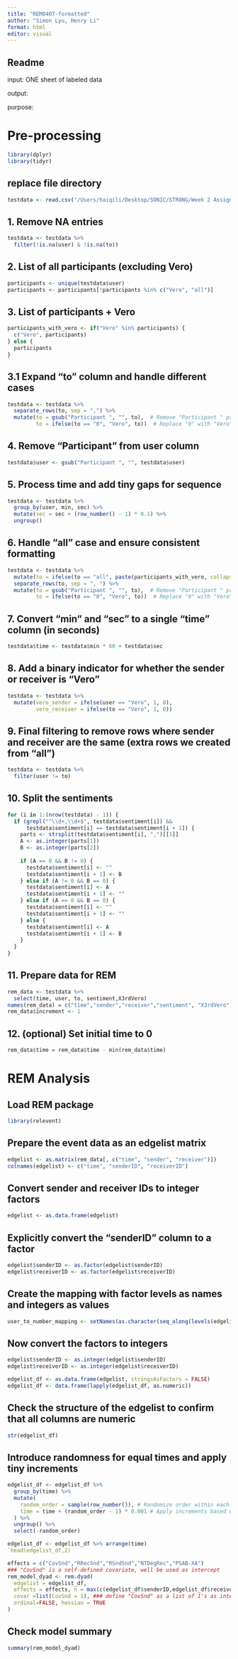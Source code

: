 ```yaml
---
title: "REM0407-formatted"
author: "Simon Lyu, Henry Li"
format: html
editor: visual
---
```


## Readme

input: ONE sheet of labeled data

output:

purpose:

# Pre-processing

```r
library(dplyr) 
library(tidyr) 
```

## replace file directory

```r
testdata <- read.csv("/Users/haiqili/Desktop/SONIC/STRONG/Week 2 Assignments/03_06_2021AM_vero #1_task+team_round 1_otter.ai.csv")
```

## 1. Remove NA entries

```r
testdata <- testdata %>%
  filter(!is.na(user) & !is.na(to))
```

## 2. List of all participants (excluding Vero)

```r
participants <- unique(testdata$user)
participants <- participants[!participants %in% c("Vero", "all")]
```

## 3. List of participants + Vero

```r
participants_with_vero <- if("Vero" %in% participants) {
  c("Vero", participants)
} else {
  participants
}
```

## 3.1 Expand "to" column and handle different cases

```r
testdata <- testdata %>%
  separate_rows(to, sep = ",") %>%
  mutate(to = gsub("Participant ", "", to),  # Remove "Participant " prefix from "to"
         to = ifelse(to == "0", "Vero", to))  # Replace "0" with "Vero"
```

## 4. Remove "Participant " from user column

```r
testdata$user <- gsub("Participant ", "", testdata$user)
```

## 5. Process time and add tiny gaps for sequence

```r
testdata <- testdata %>%
  group_by(user, min, sec) %>%
  mutate(sec = sec + (row_number() - 1) * 0.1) %>%
  ungroup()
```

## 6. Handle "all" case and ensure consistent formatting

```r
testdata <- testdata %>%
  mutate(to = ifelse(to == "all", paste(participants_with_vero, collapse = ", "), to)) %>%
  separate_rows(to, sep = ", ") %>%
  mutate(to = gsub("Participant ", "", to),  # Remove "Participant " prefix from "to"
         to = ifelse(to == "0", "Vero", to))  # Replace "0" with "Vero"
```

## 7. Convert "min" and "sec" to a single "time" column (in seconds)

```r
testdata$time <- testdata$min * 60 + testdata$sec
```

## 8. Add a binary indicator for whether the sender or receiver is "Vero"

```r
testdata <- testdata %>%
  mutate(vero_sender = ifelse(user == "Vero", 1, 0),
         vero_receiver = ifelse(to == "Vero", 1, 0))
```

## 9. Final filtering to remove rows where sender and receiver are the same (extra rows we created from "all")

```r
testdata <- testdata %>%
  filter(user != to)
```

## 10. Split the sentiments

```r
for (i in 1:(nrow(testdata) - 1)) {
  if (grepl("^\\d+,\\d+$", testdata$sentiment[i]) && 
      testdata$sentiment[i] == testdata$sentiment[i + 1]) {
    parts <- strsplit(testdata$sentiment[i], ",")[[1]]
    A <- as.integer(parts[1])
    B <- as.integer(parts[2])
    
    if (A == 0 && B != 0) {
      testdata$sentiment[i] <- ""
      testdata$sentiment[i + 1] <- B
    } else if (A != 0 && B == 0) {
      testdata$sentiment[i] <- A
      testdata$sentiment[i + 1] <- ""
    } else if (A == 0 && B == 0) {
      testdata$sentiment[i] <- ""
      testdata$sentiment[i + 1] <- ""
    } else {
      testdata$sentiment[i] <- A
      testdata$sentiment[i + 1] <- B
    }
  }
}
```

## 11. Prepare data for REM

```r
rem_data <- testdata %>%
  select(time, user, to, sentiment,X3rdVero)
names(rem_data) = c("time","sender","receiver","sentiment", "X3rdVero")
rem_data$increment <- 1
```

## 12. (optional) Set initial time to 0

```r
rem_data$time = rem_data$time - min(rem_data$time) 
```

# REM Analysis

## Load REM package

```r
library(relevent)
```

## Prepare the event data as an edgelist matrix

```r
edgelist <- as.matrix(rem_data[, c("time", "sender", "receiver")])
colnames(edgelist) <- c("time", "senderID", "receiverID")
```

## Convert sender and receiver IDs to integer factors

```r
edgelist <- as.data.frame(edgelist)
```

## Explicitly convert the "senderID" column to a factor

```r
edgelist$senderID <- as.factor(edgelist$senderID)
edgelist$receiverID <- as.factor(edgelist$receiverID)
```

## Create the mapping with factor levels as names and integers as values

```r
user_to_number_mapping <- setNames(as.character(seq_along(levels(edgelist$senderID))), levels(edgelist$senderID))
```

## Now convert the factors to integers

```r
edgelist$senderID <- as.integer(edgelist$senderID)
edgelist$receiverID <- as.integer(edgelist$receiverID)
```

```r
edgelist_df <- as.data.frame(edgelist, stringsAsFactors = FALSE)
edgelist_df <- data.frame(lapply(edgelist_df, as.numeric))
```

## Check the structure of the edgelist to confirm that all columns are numeric

```r
str(edgelist_df)
```

## Introduce randomness for equal times and apply tiny increments

```r
edgelist_df <- edgelist_df %>%
  group_by(time) %>%
  mutate(
    random_order = sample(row_number()), # Randomize order within each time group
    time = time + (random_order - 1) * 0.001 # Apply increments based on random order
  ) %>%
  ungroup() %>%
  select(-random_order)

edgelist_df <- edgelist_df %>% arrange(time)
`head(edgelist_df,2)
```

```r
effects = c("CovSnd","RRecSnd","RSndSnd","NTDegRec","PSAB-XA") 
### "CovSnd" is a self-defined covariate, well be used as intercept
rem_model_dyad <- rem.dyad(
  edgelist = edgelist_df,
  effects = effects, n = max(c(edgelist_df$senderID,edgelist_df$receiverID)),
  covar =list(CovSnd = 1), ### define "CovSnd" as a list of 1's as intercept
  ordinal=FALSE, hessian = TRUE
)
```

## Check model summary

```r
summary(rem_model_dyad)
```
